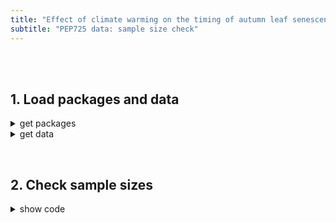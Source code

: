 ```yaml
---
title: "Effect of climate warming on the timing of autumn leaf senescence reverses at the summer solstice"
subtitle: "PEP725 data: sample size check"
---
```


<br><br>

## 1. Load packages and data

<details><summary>get packages</summary>
```r
require(data.table)
require(ggplot2)
require(tidyverse)
```
</details>

<details><summary>get data</summary>
```r
## set working dirctory
setwd("/Users/consti/Desktop/PhD/Publication_material/17_Autumn_phenology_tier2/PEP_analysis/Analysis")
# paths
PEP_drivers_path = "Analysis_input/PEP_drivers_final/Merged_file"

## Import data
PEP.df <- fread(paste(PEP_drivers_path, "pep_drivers_data.csv", sep="/"))
```
</details>

<br>

## 2. Check sample sizes
<details><summary>show code</summary>
```r
#total observations
nrow(PEP.df)

#how many species have data?
length(unique(PEP.df$species))

#how many sites in total?
length(unique(PEP.df$pep_id))

#time span 
range(PEP.df$year)
hist(PEP.df$year, xlab="Year", main="Temporal distribution of data", col='lightblue')

#latitudinal gradient 
range(PEP.df$lat)
hist(PEP.df$lat, xlab="Latitude", main="Latitudinal gradient", col='lightblue')

#elevational gradient 
range(PEP.df$alt)
hist(PEP.df$alt, xlab="Elevation (m)", main="Elevational gradient", col='lightblue')

#leaf-out data
mean(PEP.df$leaf_out)
sd(PEP.df$leaf_out)
range(PEP.df$leaf_out)
hist(PEP.df$leaf_out, xlab="Leaf-out date", main="Leaf-out gradient", col='lightblue')

#leaf-off data
mean(PEP.df$leaf_off)
sd(PEP.df$leaf_off)
range(PEP.df$leaf_off)
hist(PEP.df$leaf_off, xlab="Senescence date", main="Senescence gradient", col='lightblue')

#Create summary dataframe by time series
n.years = PEP.df %>%
  group_by(timeseries) %>%
  summarise(count = n())
mean(n.years$count)
max(n.years$count)
min(n.years$count)

#Create summary dataframe by species
sample.size = PEP.df %>%
  group_by(species) %>%
  summarize(n.time.series = length(unique(pep_id)),
            n.observations = n())

#Sample sizes within species
data.frame(sample.size)

#Total amount of times series
sum(sample.size$n.time.series)

#Bar Plot 
sample.size = melt(sample.size, id.vars = c("species"), measure.vars = c("n.time.series","n.observations"))
ggplot(sample.size, aes(x=species, y=value)) + 
  geom_bar(stat = "identity")+
  theme(axis.text.x = element_text(angle = 90, vjust = 0.5, hjust=1)) +
  facet_wrap(~variable, nrow=2, scales="free_y")

#Map the observations
mp <- NULL
mapWorld <- borders("world", colour="gray60", fill="gray60") # create a layer of borders
mp <- ggplot() + mapWorld

#Now Layer the stations on top
mp <- mp + geom_point(data=PEP.df[!duplicated(PEP.df[ , c("lat", "lon")]), ], 
                      aes(x=lon, y=lat) ,color="blue", size=.3) +
  coord_cartesian(ylim = c(43, 69), xlim = c(-10, 31))
mp
```
</details>